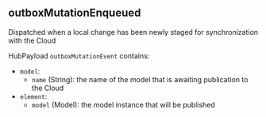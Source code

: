 ## outboxMutationEnqueued

Dispatched when a local change has been newly staged for synchronization with the Cloud

HubPayload `outboxMutationEvent` contains:
- `model`:
    - `name` (String): the name of the model that is awaiting publication to the Cloud
- `element`: 
    - `model` (Model): the model instance that will be published